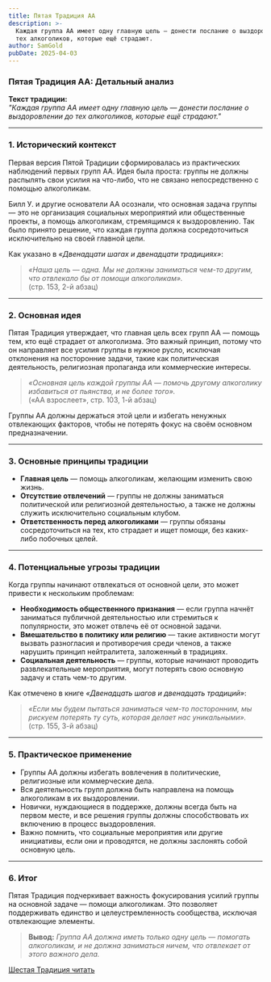 ```yaml
---
title: Пятая Традиция АА
description: >-
  Каждая группа АА имеет одну главную цель — донести послание о выздоровлении до
  тех алкоголиков, которые ещё страдают.
author: SamGold
pubDate: 2025-04-03
---
```

### **Пятая Традиция АА: Детальный анализ**

**Текст традиции:**\
*"Каждая группа АА имеет одну главную цель — донести послание о выздоровлении до тех алкоголиков, которые ещё страдают."*

---

### **1. Исторический контекст**

Первая версия Пятой Традиции сформировалась из практических наблюдений первых групп АА. Идея была проста: группы не должны распылять свои усилия на что-либо, что не связано непосредственно с помощью алкоголикам.

Билл У. и другие основатели АА осознали, что основная задача группы — это не организация социальных мероприятий или общественные проекты, а помощь алкоголикам, стремящимся к выздоровлению. Так было принято решение, что каждая группа должна сосредоточиться исключительно на своей главной цели.

Как указано в *«Двенадцати шагах и двенадцати традициях»*:

> *«Наша цель — одна. Мы не должны заниматься чем-то другим, что отвлекало бы от помощи алкоголикам».*\
> (стр. 153, 2-й абзац)

---

### **2. Основная идея**

Пятая Традиция утверждает, что главная цель всех групп АА — помощь тем, кто ещё страдает от алкоголизма. Это важный принцип, потому что он направляет все усилия группы в нужное русло, исключая отклонения на посторонние задачи, такие как политическая деятельность, религиозная пропаганда или коммерческие интересы.

> *«Основная цель каждой группы АА — помочь другому алкоголику избавиться от пьянства, и не более того».*\
> («АА взрослеет», стр. 103, 1-й абзац)

Группы АА должны держаться этой цели и избегать ненужных отвлекающих факторов, чтобы не потерять фокус на своём основном предназначении.

---

### **3. Основные принципы традиции**

* **Главная цель** — помощь алкоголикам, желающим изменить свою жизнь.
* **Отсутствие отвлечений** — группы не должны заниматься политической или религиозной деятельностью, а также не должны служить исключительно социальным клубом.
* **Ответственность перед алкоголиками** — группы обязаны сосредоточиться на тех, кто страдает и ищет помощи, без каких-либо побочных целей.

---

### **4. Потенциальные угрозы традиции**

Когда группы начинают отвлекаться от основной цели, это может привести к нескольким проблемам:

* **Необходимость общественного признания** — если группа начнёт заниматься публичной деятельностью или стремиться к популярности, это может отвлечь её от основной задачи.
* **Вмешательство в политику или религию** — такие активности могут вызвать разногласия и противоречия среди членов, а также нарушить принцип нейтралитета, заложенный в традициях.
* **Социальная деятельность** — группы, которые начинают проводить развлекательные мероприятия, могут потерять свою основную задачу и стать чем-то другим.

Как отмечено в книге *«Двенадцать шагов и двенадцать традиций»*:

> *«Если мы будем пытаться заниматься чем-то посторонним, мы рискуем потерять ту суть, которая делает нас уникальными».*\
> (стр. 155, 3-й абзац)

---

### **5. Практическое применение**

* Группы АА должны избегать вовлечения в политические, религиозные или коммерческие дела.
* Вся деятельность групп должна быть направлена на помощь алкоголикам в их выздоровлении.
* Новички, нуждающиеся в поддержке, должны всегда быть на первом месте, и все решения группы должны способствовать их включению в процесс выздоровления.
* Важно помнить, что социальные мероприятия или другие инициативы, если они и проводятся, не должны заслонять собой основную цель.

---

### **6. Итог**

Пятая Традиция подчеркивает важность фокусирования усилий группы на основной задаче — помощи алкоголикам. Это позволяет поддерживать единство и целеустремленность сообщества, исключая отвлекающие элементы.

> **Вывод:** *Группа АА должна иметь только одну цель — помогать алкоголикам, и не должна заниматься ничем, что отвлекает от этого важного дела.*



[Шестая Традиция читать](/archive/shestaya-tradicziya-aa/)&#x20;
